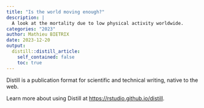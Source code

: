 ```yaml
---
title: "Is the world moving enough?"
description: |
  A look at the mortality due to low physical activity worldwide.
categories: "2023"
author: Mathieu BIETRIX
date: 2023-12-20
output:
  distill::distill_article:
    self_contained: false
    toc: true
---
```


Distill is a publication format for scientific and technical writing, native to the web.

Learn more about using Distill at <https://rstudio.github.io/distill>.
